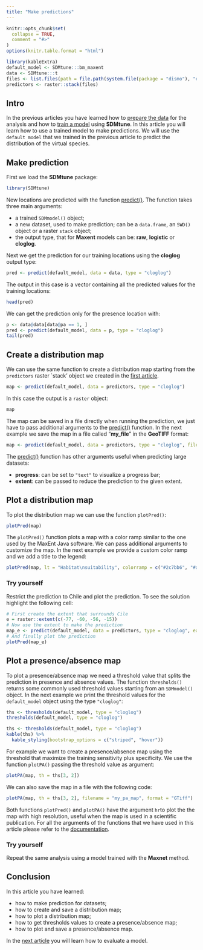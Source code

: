 ```yaml
---
title: "Make predictions"
---
```


```r
knitr::opts_chunk$set(
  collapse = TRUE,
  comment = "#>"
)
options(knitr.table.format = "html")
```

```r
library(kableExtra)
default_model <- SDMtune:::bm_maxent
data <- SDMtune:::t
files <- list.files(path = file.path(system.file(package = "dismo"), "ex"), pattern = "grd", full.names = TRUE)
predictors <- raster::stack(files)
```

## Intro

In the previous articles you have learned how to [prepare the data](./prepare-data.html) for the analysis and how to [train a model](./train-model.html) using **SDMtune**. In this article you will learn how to use a trained model to make predictions. We will use the `default model` that we trained in the previous article to predict the distribution of the virtual species.

## Make prediction

First we load the **SDMtune** package:

```r
library(SDMtune)
```

New locations are predicted with the function [predict()](../../reference/predict-SDMmodel-method.html). The function takes three main arguments:

* a trained `SDMmodel()` object;
* a new dataset, used to make prediction; can be a `data.frame`, an `SWD()` object or a raster `stack` object;
* the output type, that for **Maxent** models can be: **raw**, **logistic** or **cloglog**.

Next we get the prediction for our training locations using the **cloglog** output type:

```r
pred <- predict(default_model, data = data, type = "cloglog")
```

The output in this case is a vector containing all the predicted values for the training locations:

```r
head(pred)
```

We can get the prediction only for the presence location with:
```r
p <- data@data[data@pa == 1, ]
pred <- predict(default_model, data = p, type = "cloglog")
tail(pred)
```


## Create a distribution map

We can use the same function to create a distribution map starting from the `predictors` raster `stack' object we created in the [first article](./prepare-data.html#acquire-environmental-variables).

```r
map <- predict(default_model, data = predictors, type = "cloglog")
```

In this case the output is a `raster` object:

```r
map
```

The map can be saved in a file directly when running the prediction, we just have to pass additional arguments to the [predict()](../../reference/predict-SDMmodel-method.html) function. In the next example we save the map in a file called "**my_file**" in the **GeoTIFF** format:

```r
map <- predict(default_model, data = predictors, type = "cloglog", file = "my_map", format = "GTiff")
```

The [predict()](../../reference/predict-SDMmodel-method.html) function has other arguments useful when predicting large datasets:

* **progress**: can be set to `"text"` to visualize a progress bar;
* **extent**: can be passed to reduce the prediction to the given extent.

## Plot a distribution map

To plot the distribution map we can use the function `plotPred()`:

```r
plotPred(map)
```

The `plotPred()` function plots a map with a color ramp similar to the one used by the MaxEnt Java software. We can pass additional arguments to customize the map. In the next example we provide a custom color ramp and we add a title to the legend:

```r
plotPred(map, lt = "Habitat\nsuitability", colorramp = c("#2c7bb6", "#abd9e9", "#ffffbf", "#fdae61", "#d7191c"))
```

### Try yourself

Restrict the prediction to Chile and plot the prediction. To see the solution highlight the following cell:

```r
# First create the extent that surrounds Cile
e = raster::extent(c(-77, -60, -56, -15))
# Now use the extent to make the prediction
map_e <- predict(default_model, data = predictors, type = "cloglog", extent = e)
# And finally plot the prediction
plotPred(map_e)
```


## Plot a presence/absence map

To plot a presence/absence map we need a threshold value that splits the prediction in presence and absence values. The function `thresholds()` returns some commonly used threshold values starting from an `SDMmodel()` object. In the next example we print the threshold values for the `default_model` object using the type `"cloglog"`:

```r
ths <- thresholds(default_model, type = "cloglog")
thresholds(default_model, type = "cloglog")
```
```r
ths <- thresholds(default_model, type = "cloglog")
kable(ths) %>%
  kable_styling(bootstrap_options = c("striped", "hover"))
```

For example we want to create a presence/absence map using the threshold that maximize the training sensitivity plus specificity. We use the function `plotPA()` passing the threshold value as argument:

```r
plotPA(map, th = ths[3, 2])
```

We can also save the map in a file with the following code:

```r
plotPA(map, th = ths[3, 2], filename = "my_pa_map", format = "GTiff")
```

Both functions `plotPred()` and `plotPA()` have the argument `hr`to plot the the map with high resolution, useful when the map is used in a scientific publication. For all the arguments of the functions that we have used in this article please refer to the [documentation](../..//reference/index.html).

### Try yourself

Repeat the same analysis using a model trained with the **Maxnet** method.

## Conclusion

In this article you have learned:

* how to make prediction for datasets;
* how to create and save a distribution map;
* how to plot a distribution map;
* how to get thresholds values to create a presence/absence map;
* how to plot and save a presence/absence map.

In the [next article](./evaluate-model.html) you will learn how to evaluate a model.
